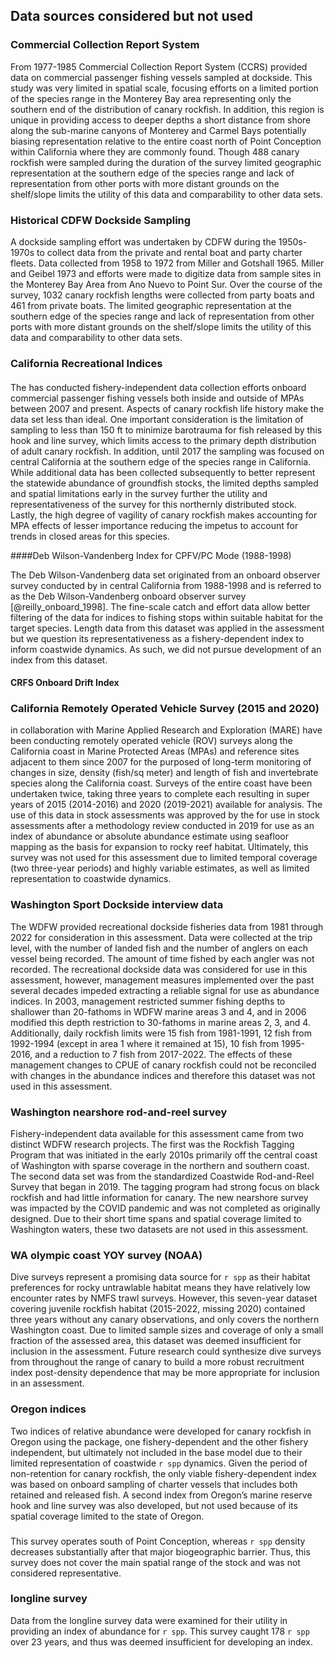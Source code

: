 ## Data sources considered but not used

### Commercial Collection Report System

From 1977-1985 Commercial Collection Report System (CCRS) provided data on commercial passenger fishing vessels sampled at dockside. This study was very limited in spatial scale, focusing efforts on a limited portion of the species range in the Monterey Bay area representing only the southern end of the distribution of canary rockfish. In addition, this region is unique in providing access to deeper depths a short distance from shore along the sub-marine canyons of Monterey and Carmel Bays potentially biasing representation relative to the entire coast north of Point Conception within California where they are commonly found. Though 488 canary rockfish were sampled during the duration of the survey limited geographic representation at the southern edge of the species range and lack of representation from other ports with more distant grounds on the shelf/slope limits the utility of this data and comparability to other data sets.

### Historical CDFW Dockside Sampling

A dockside sampling effort was undertaken by CDFW during the 1950s-1970s to collect data from the private and rental boat and party charter fleets. Data collected from 1958 to 1972 from Miller and Gotshall 1965. Miller and Geibel 1973 and efforts were made to digitize data from sample sites in the Monterey Bay Area from Ano Nuevo to Point Sur. Over the course of the survey, 1032 canary rockfish lengths were collected from party boats and 461 from private boats. The limited geographic representation at the southern edge of the species range and lack of representation from other ports with more distant grounds on the shelf/slope limits the utility of this data and comparability to other data sets.

### California Recreational Indices

#### \gls{s-ccfrp}

The \gls{s-ccfrp} has conducted fishery-independent data collection efforts onboard commercial passenger fishing vessels both inside and outside of MPAs between 2007 and present. Aspects of canary rockfish life history make the data set less than ideal. One important consideration is the limitation of sampling to less than 150 ft to minimize barotrauma for fish released by this hook and line survey, which limits access to the primary depth distribution of adult canary rockfish. In addition, until 2017 the sampling was focused on central California at the southern edge of the species range in California. While additional data has been collected subsequently to better represent the statewide abundance of groundfish stocks, the limited depths sampled and spatial limitations early in the survey further the utility and representativeness of the survey for this northernly distributed stock. Lastly, the high degree of vagility of canary rockfish makes accounting for MPA effects of lesser importance reducing the impetus to account for trends in closed areas for this species.

####Deb Wilson-Vandenberg Index for CPFV/PC Mode (1988-1998)

The Deb Wilson-Vandenberg data set originated from an onboard observer survey conducted by \gls{cdfw} in central California from 1988-1998 and is referred to as the Deb Wilson-Vandenberg onboard observer survey [@reilly_onboard_1998]. The fine-scale catch and effort data allow better filtering of the data for indices to fishing stops within suitable habitat for the target species. Length data from this dataset was applied in the assessment but we question its representativeness as a fishery-dependent index to inform coastwide dynamics. As such, we did not pursue development of an index from this dataset.  


#### CRFS Onboard Drift Index

 

### California Remotely Operated Vehicle Survey (2015 and 2020)

\Gls{cdfw} in collaboration with Marine Applied Research and Exploration (MARE) have been conducting remotely operated vehicle (ROV) surveys along the California coast in Marine Protected Areas (MPAs) and reference sites adjacent to them since 2007 for the purposed of long-term monitoring of changes in size, density (fish/sq meter) and length of fish and invertebrate species along the California coast. Surveys of the entire coast have been undertaken twice, taking three years to complete each resulting in super years of 2015 (2014-2016) and 2020 (2019-2021) available for analysis. The use of this data in stock assessments was approved by the \gls{ssc} for use in stock assessments after a methodology review conducted in 2019 for use as an index of abundance or absolute abundance estimate using seafloor mapping as the basis for expansion to rocky reef habitat. Ultimately, this survey was not used for this assessment due to limited temporal coverage (two three-year periods) and highly variable estimates, as well as limited representation to coastwide dynamics.

### Washington Sport Dockside interview data

The WDFW provided recreational dockside fisheries data from 1981 through 2022 for consideration in this assessment. Data were collected at the trip level, with the number of landed fish and the number of anglers on each vessel being recorded. The amount of time fished by each angler was not recorded. The recreational dockside data was considered for use in this assessment, however, management measures implemented over the past several decades impeded extracting a reliable signal for use as abundance indices. In 2003, management restricted summer fishing depths to shallower than 20-fathoms in WDFW marine areas 3 and 4, and in 2006 modified this depth restriction to 30-fathoms in marine areas 2, 3, and 4. Additionally, daily rockfish limits were 15 fish from 1981-1991, 12 fish from 1992-1994 (except in area 1 where it remained at 15), 10 fish from 1995-2016, and a reduction to 7 fish from 2017-2022. The effects of these management changes to CPUE of canary rockfish could not be reconciled with changes in the abundance indices and therefore this dataset was not used in this assessment.

### Washington nearshore rod-and-reel survey

Fishery-independent data available for this assessment came from two distinct WDFW research projects. The first was the Rockfish Tagging Program that was initiated in the early 2010s primarily off the central coast of Washington with sparse coverage in the northern and southern coast. The second data set was from the standardized Coastwide Rod-and-Reel Survey that began in 2019. The tagging program had strong focus on black rockfish and had little information for canary. The new nearshore survey was impacted by the COVID pandemic and was not completed as originally designed. Due to their short time spans and spatial coverage limited to Washington waters, these two datasets are not used in this assessment.

### WA olympic coast YOY survey (NOAA)

Dive surveys represent a promising data source for `r spp` as their habitat preferences for rocky untrawlable habitat means they have relatively low encounter rates by NMFS trawl surveys. However, this seven-year dataset covering juvenile rockfish habitat (2015-2022, missing 2020) contained three years without any canary observations, and only covers the northern Washington coast. Due to limited sample sizes and coverage of only a small fraction of the assessed area, this dataset was deemed insufficient for inclusion in the assessment. Future research could synthesize dive surveys from throughout the range of canary to build a more robust recruitment index post-density dependence that may be more appropriate for inclusion in an assessment. 

### Oregon indices

Two indices of relative abundance were developed for canary rockfish in Oregon using the \gls{sdmtmb} package, one fishery-dependent and the other fishery independent, but ultimately not included in the base model due to their limited representation of coastwide `r spp` dynamics. Given the period of non-retention for canary rockfish, the only viable fishery-dependent index was based on onboard sampling of charter vessels that includes both retained and released fish. A second index from Oregon’s marine reserve hook and line survey was also developed, but not used because of its spatial coverage limited to the state of Oregon.

### \gls{s-hkl}

This survey operates south of Point Conception, whereas `r spp` density decreases substantially after that major biogeographic barrier. Thus, this survey does not cover the main spatial range of the stock and was not considered representative.

### \gls{iphc} longline survey

Data from the \gls{iphc} longline survey data were examined for their utility in providing an index of abundance for `r spp`. This survey caught 178 `r spp` over 23 years, and thus was deemed insufficient for developing an index.